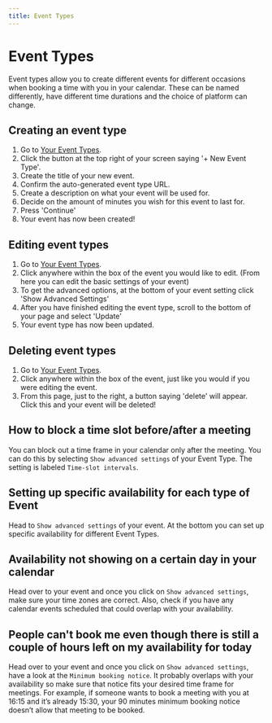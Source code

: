 ```yaml
---
title: Event Types
---
```


# Event Types
Event types allow you to create different events for different occasions when booking a time with you in your calendar. These can be named differently, have different time durations and the choice of platform can change.

## Creating an event type
1. Go to [Your Event Types](https://app.abg.garden/event-types).
2. Click the button at the top right of your screen saying '+ New Event Type'.
3. Create the title of your new event.
4. Confirm the auto-generated event type URL.
5. Create a description on what your event will be used for.
6. Decide on the amount of minutes you wish for this event to last for.
7. Press 'Continue'
8. Your event has now been created!

## Editing event types
1. Go to [Your Event Types](https://app.abg.garden/event-types).
2. Click anywhere within the box of the event you would like to edit.
   (From here you can edit the basic settings of your event)
3. To get the advanced options, at the bottom of your event setting click 'Show Advanced Settings'
4. After you have finished editing the event type, scroll to the bottom of your page and select 'Update'
5. Your event type has now been updated.

## Deleting event types
1. Go to [Your Event Types](https://app.abg.garden/event-types).
2. Click anywhere within the box of the event, just like you would if you were editing the event.
3. From this page, just to the right, a button saying 'delete' will appear. Click this and your event will be deleted!

## How to block a time slot before/after a meeting
You can block out a time frame in your calendar only after the meeting. You can do this by selecting `Show advanced settings` of your Event Type. The setting is labeled `Time-slot intervals`.

## Setting up specific availability for each type of Event
Head to `Show advanced settings` of your event. At the bottom you can set up specific availability for different Event Types.

## Availability not showing on a certain day in your calendar
Head over to your event and once you click on `Show advanced settings`, make sure your time zones are correct. Also, check if you have any calendar events scheduled that could overlap with your availability.

## People can't book me even though there is still a couple of hours left on my availability for today
Head over to your event and once you click on `Show advanced settings`, have a look at the `Minimum booking notice`. It probably overlaps with your availability so make sure that notice fits your desired time frame for meetings. For example, if someone wants to book a meeting with you at 16:15 and it’s already 15:30, your 90 minutes minimum booking notice doesn’t allow that meeting to be booked.


